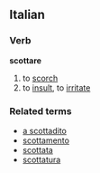 ==Italian==
===Verb===
'''scottare'''

# to [[scorch]]
# to [[insult]], to [[irritate]]

===Related terms===
*[[a scottadito]]
*[[scottamento]]
*[[scottata]]
*[[scottatura]]